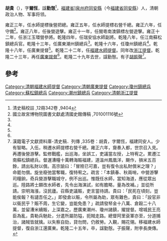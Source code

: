 '''胡貴'''（{{bd|？||1760年}}），字'''爾恆'''，諡'''勤愨'''<ref>清史稿校註 ,12冊342卷 ,9404</ref>，[[福建省|福建省]]][[泉州府|泉州府]][[同安縣|同安縣]]（今[[福建省|福建省]][[同安縣|同安縣]]）人，清朝政治人物、军事将领。

雍正三年，任水師提標後營把總。雍正五年，任水師提標右營千總。雍正六年，任守備<ref name="#1">國立故宮博物院圖書文獻處清國史館傳稿 ,701001116號</ref>。雍正八年，任後營遊擊。雍正十一年，任閩粵南澳鎮標左營遊擊。雍正十二年，任浙江玉環營參將。乾隆四年，任瑞安協水師副將。乾隆八年，任江南蘇松鎮總兵官。乾隆十三年，任廣東潮州鎮總兵<ref name="#1"/>。乾隆十六年，任瓊州鎮總兵<ref name="#1"/>。乾隆十八年，任廣東提督<ref name="#1"/>。乾隆二十二年，任[[福建水師提督|福建水師提督]]。同年改[[浙江提督|浙江提督]]。乾隆二十三年，再任[[廣東提督|廣東提督]]<ref name="#1"/>。乾隆二十九年去世，諡勤慤。有子[[胡振聲|胡振聲]]<ref>漢籍電子文獻資料庫-清史稿．列傳 ,335卷：胡貴，字爾恆，福建同安人。少有智略。入伍，稍遷水師提標右營千總。雍正六年，齎奏入都，世宗召入見。再遷後營游擊。監修戰艦，出巡海，坐誤工，吏議當左授，上特宥之。累遷江南蘇松鎮總兵。督運漕糧十萬轉海賑福建，道溫州鳳凰洋，颶作，損米五百餘，請出私財以償。高宗諭曰：「冒險已可嘉，豈有復令出私財償米之理？」命罷勿償。旋坐廢弛當奪職，復特宥之。疏言：「本鎮春、秋兩哨，中營游擊司糧餉，奇兵營游擊職城守，例不出巡。惟既任水師，當知海道，應從眾出巡。陸路將士願改水師者，先令出海演試，如有膽略，量為改補。」並從所請。崇明海漲，沒民廬。召縣吏議賑，吏言當待請。貴曰：「民死在頃刻，豈能俟報？有譴吾任之。」即發倉以賑，令所屬為助，眾有難色，貴曰：「設官非以衞民乎？賑不周，生它變，豈能免患？」疏請發帑金十八萬、倉穀二十八萬，並留漕米續賑，上深嘉之。歷廣東潮州、瓊州諸鎮，擢提督。增城民王亮臣為亂，貴勒兵馳赴，分遣所屬防隘，扼賊走路。總督阿里袞軍亦至，分道捕治，諸賊皆就擒。以失察自劾，貸勿問，仍敘勞。入覲，賜花翎。移福建水師提督，復自浙江還廣東。乾隆二十五年，卒，諡勤慤。子振聲，附李長庚傳。</ref>。

==參考==
{{reflist|2}}

[[Category:清朝福建水師提督|Category:清朝福建水師提督]]
[[Category:清朝廣東提督|Category:清朝廣東提督]]
[[Category:瓊州鎮總兵|Category:瓊州鎮總兵]]
[[Category:蘇松鎮總兵|Category:蘇松鎮總兵]]
[[Category:潮州鎮總兵|Category:潮州鎮總兵]]
[[Category:清朝浙江提督|Category:清朝浙江提督]]